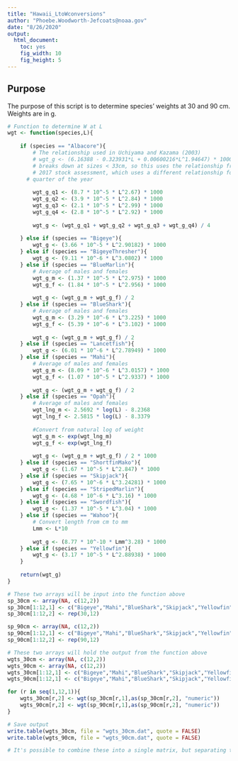 ```yaml
---
title: "Hawaii_LtoWconversions"
author: "Phoebe.Woodworth-Jefcoats@noaa.gov"
date: "8/26/2020"
output:
  html_document:
    toc: yes
    fig_width: 10
    fig_height: 5
---
```


## Purpose

The purpose of this script is to determine species' weights at 30 and 90 cm.  Weights are in g. 

``` r

# Function to determine W at L
wgt <- function(species,L){
	
	if (species == "Albacore"){
		# The relationship used in Uchiyama and Kazama (2003)
		# wgt_g <- (6.16388 - 0.323931*L + 0.00600216*L^1.94647) * 1000
		# breaks down at sizes < 33cm, so this uses the relationship from the
		# 2017 stock assessment, which uses a different relationship for each 
	  # quarter of the year
		
		wgt_g_q1 <- (8.7 * 10^-5 * L^2.67) * 1000
		wgt_g_q2 <- (3.9 * 10^-5 * L^2.84) * 1000
		wgt_g_q3 <- (2.1 * 10^-5 * L^2.99) * 1000
		wgt_g_q4 <- (2.8 * 10^-5 * L^2.92) * 1000
		
		wgt_g <- (wgt_g_q1 + wgt_g_q2 + wgt_g_q3 + wgt_g_q4) / 4
		
	} else if (species == "Bigeye"){
		wgt_g <- (3.66 * 10^-5 * L^2.90182) * 1000
	} else if (species == "BigeyeThresher"){
		wgt_g <- (9.11 * 10^-6 * L^3.0802) * 1000
	} else if (species == "BlueMarlin"){
		# Average of males and females
		wgt_g_m <- (1.37 * 10^-5 * L^2.975) * 1000
		wgt_g_f <- (1.84 * 10^-5 * L^2.956) * 1000
		
		wgt_g <- (wgt_g_m + wgt_g_f) / 2
	} else if (species == "BlueShark"){
		# Average of males and females
		wgt_g_m <- (3.29 * 10^-6 * L^3.225) * 1000
		wgt_g_f <- (5.39 * 10^-6 * L^3.102) * 1000
		
		wgt_g <- (wgt_g_m + wgt_g_f) / 2
	} else if (species == "Lancetfish"){
		wgt_g <- (6.01 * 10^-6 * L^2.78949) * 1000
	} else if (species == "Mahi"){
		# Average of males and females
		wgt_g_m <- (8.09 * 10^-6 * L^3.0157) * 1000
		wgt_g_f <- (1.07 * 10^-5 * L^2.9337) * 1000
		
		wgt_g <- (wgt_g_m + wgt_g_f) / 2
 	} else if (species == "Opah"){
 		# Average of males and females
 		wgt_lng_m <- 2.5692 * log(L) - 8.2368 
 		wgt_lng_f <- 2.5815 * log(L) - 8.3379
 		
 		#Convert from natural log of weight
 		wgt_g_m <- exp(wgt_lng_m)
 		wgt_g_f <- exp(wgt_lng_f)
 		
 		wgt_g <- (wgt_g_m + wgt_g_f) / 2 * 1000
 	} else if (species == "ShortfinMako"){
 		wgt_g <- (1.67 * 10^-5 * L^2.847) * 1000	
 	} else if (species == "Skipjack"){
 		wgt_g <- (7.65 * 10^-6 * L^3.24281) * 1000
 	} else if (species == "StripedMarlin"){
 		wgt_g <- (4.68 * 10^-6 * L^3.16) * 1000
 	} else if (species == "Swordfish"){
 		wgt_g <- (1.37 * 10^-5 * L^3.04) * 1000
 	} else if (species == "Wahoo"){
 		# Convert length from cm to mm
 		Lmm <- L*10
 		
 		wgt_g <- (8.77 * 10^-10 * Lmm^3.28) * 1000
 	} else if (species == "Yellowfin"){
 		wgt_g <- (3.17 * 10^-5 * L^2.88938) * 1000
 	}
	
	return(wgt_g)
}

# These two arrays will be input into the function above
sp_30cm <- array(NA, c(12,2))
sp_30cm[1:12,1] <- c("Bigeye","Mahi","BlueShark","Skipjack","Yellowfin","Albacore","StripedMarlin","Wahoo","Swordfish","BlueMarlin","Lancetfish","Opah")
sp_30cm[1:12,2] <- rep(30,12)

sp_90cm <- array(NA, c(12,2))
sp_90cm[1:12,1] <- c("Bigeye","Mahi","BlueShark","Skipjack","Yellowfin","Albacore","StripedMarlin","Wahoo","Swordfish","BlueMarlin","Lancetfish","Opah")
sp_90cm[1:12,2] <- rep(90,12)

# These two arrays will hold the output from the function above
wgts_30cm <- array(NA, c(12,2))
wgts_90cm <- array(NA, c(12,2))
wgts_30cm[1:12,1] <- c("Bigeye","Mahi","BlueShark","Skipjack","Yellowfin","Albacore","StripedMarlin","Wahoo","Swordfish","BlueMarlin","Lancetfish","Opah")
wgts_90cm[1:12,1] <- c("Bigeye","Mahi","BlueShark","Skipjack","Yellowfin","Albacore","StripedMarlin","Wahoo","Swordfish","BlueMarlin","Lancetfish","Opah")

for (r in seq(1,12,1)){
	wgts_30cm[r,2] <- wgt(sp_30cm[r,1],as(sp_30cm[r,2], "numeric"))
	wgts_90cm[r,2] <- wgt(sp_90cm[r,1],as(sp_90cm[r,2], "numeric"))
}

# Save output
write.table(wgts_30cm, file = "wgts_30cm.dat", quote = FALSE)
write.table(wgts_90cm, file = "wgts_90cm.dat", quote = FALSE)

# It's possible to combine these into a single matrix, but separating them makes it easier for me to keep things straight.

```